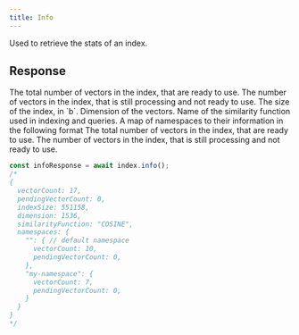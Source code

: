 ```yaml
---
title: Info
---
```


Used to retrieve the stats of an index.

## Response

<ResponseField name="vectorCount" type="number" required>
  The total number of vectors in the index, that are ready to use.
</ResponseField>
<ResponseField name="pendingVectorCount" type="number" required>
  The number of vectors in the index, that is still processing and not ready to
  use.
</ResponseField>
<ResponseField name="indexSize" type="number" required>
  The size of the index, in `b`.
</ResponseField>
<ResponseField name="dimension" type="number" required>
  Dimension of the vectors.
</ResponseField>
<ResponseField name="similarityFunction" type="string" required>
  Name of the similarity function used in indexing and queries.
</ResponseField>
<ResponseField name="namespaces" type="Record<string, Object>" required>
  A map of namespaces to their information in the following format
  <Expandable defaultOpen="true">
    <ResponseField name="vectorCount" type="number" required>
      The total number of vectors in the index, that are ready to use.
    </ResponseField>
    <ResponseField name="pendingVectorCount" type="number" required>
      The number of vectors in the index, that is still processing and not ready to
      use.
    </ResponseField>
  </Expandable>
</ResponseField>

<RequestExample>

```typescript Basic
const infoResponse = await index.info();
/*
{ 
  vectorCount: 17,
  pendingVectorCount: 0,
  indexSize: 551158,
  dimension: 1536,
  similarityFunction: "COSINE",
  namespaces: {
    "": { // default namespace
      vectorCount: 10,
      pendingVectorCount: 0,
    },
    "my-namespace": {
      vectorCount: 7,
      pendingVectorCount: 0,
    }
  }
}
*/
```

</RequestExample>
